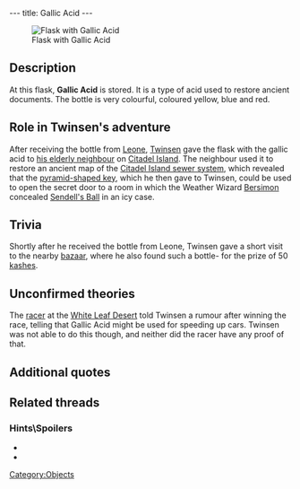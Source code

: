 ---
title: Gallic Acid
---

[[Image:Gallic.gif|right|thumb|Flask with Gallic Acid]]

{{Quote|
Quote=Gallic acid is used to restore ancient documents. It allows you to brighten up the areas where the ink has faded.|
Character=Official description}}

==Description==
At this flask, '''Gallic Acid''' is stored. It is a type of acid used to restore ancient documents.  The bottle is very colourful, coloured yellow, blue and red.

==Role in Twinsen's adventure==
After receiving the bottle from [[Leone]], [[Twinsen]] gave the flask with the gallic acid to [[Mies van der Rooh's father|his elderly neighbour]] on [[Citadel Island]]. The neighbour used it to restore an ancient map of the [[Citadel Island sewers|Citadel Island sewer system]], which revealed that the [[pyramid-shaped key]], which he then gave to Twinsen, could be used to open the secret door to a room in which the Weather Wizard [[Bersimon]] concealed [[Sendell's Ball]] in an icy case.

==Trivia==
Shortly after he received the bottle from Leone, Twinsen gave a short visit to the nearby [[Port-Ludo bazaar|bazaar]], where he also found such a bottle- for the prize of 50 [[kashes]].

==Unconfirmed theories==
The [[racer]] at the [[White Leaf Desert]] told Twinsen a rumour after winning the race, telling that Gallic Acid might be used for speeding up cars. Twinsen was not able to do this though, and neither did the racer have any proof of that.

==Additional quotes==
{{Quote|
Quote=You just found a flask of gallic acid. It's often used to restore ancient documents.|
Character=When Twinsen received the bottle}}
{{Quote|
Quote=Here we have a very instructive map of the sewers. Before you can consult it, you must wait until I restore it. For that, I need a vial of gallic acid. Unfortunately, there's none left on the island.|
Character=Mies van der Rooh's father}}
{{Quote|
Quote=The gallic acid has revealed a text previously invisible. It mentions a small pyramid that was in my possession. Here! It's yours!|
Character=Mies van der Rooh's father}}
{{Quote|
Quote=You succeeded. Maybe I should go see the healing wizard. He told me that, if I poured a little gallic acid in my engine, I could go faster!!|
Character=The racer at [[Von Kournil Tour]]}}

==Related threads==
===Hints\Spoilers===
* {{thread|id=5279|title=Free Galic Acid}}
* {{thread|id=1437|title=If...}}

[[Category:Objects]]
